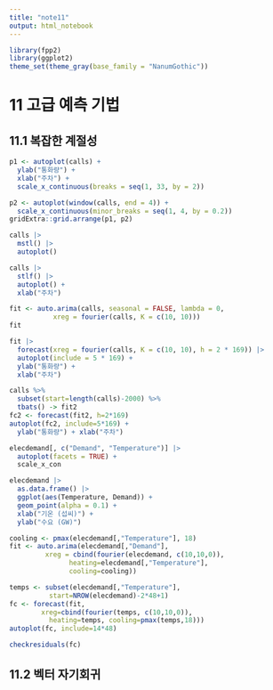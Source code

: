```yaml
---
title: "note11"
output: html_notebook
---
```


```r
library(fpp2)
library(ggplot2)
theme_set(theme_gray(base_family = "NanumGothic"))
```

# 11 고급 예측 기법


## 11.1 복잡한 계절성


```r
p1 <- autoplot(calls) +
  ylab("통화량") +
  xlab("주차") +
  scale_x_continuous(breaks = seq(1, 33, by = 2))

p2 <- autoplot(window(calls, end = 4)) +
  scale_x_continuous(minor_breaks = seq(1, 4, by = 0.2))
gridExtra::grid.arrange(p1, p2)
```

```r
calls |> 
  mstl() |> 
  autoplot()
```


```r
calls |> 
  stlf() |> 
  autoplot() +
  xlab("주차")
```

```r
fit <- auto.arima(calls, seasonal = FALSE, lambda = 0, 
           xreg = fourier(calls, K = c(10, 10)))
fit
```

```r
fit |> 
  forecast(xreg = fourier(calls, K = c(10, 10), h = 2 * 169)) |> 
  autoplot(include = 5 * 169) +
  ylab("통화량") +
  xlab("주차")
```


```r
calls %>%
  subset(start=length(calls)-2000) %>%
  tbats() -> fit2
fc2 <- forecast(fit2, h=2*169)
autoplot(fc2, include=5*169) +
  ylab("통화량") + xlab("주차")
```

```r
elecdemand[, c("Demand", "Temperature")] |> 
  autoplot(facets = TRUE) +
  scale_x_con
```

```r
elecdemand |> 
  as.data.frame() |> 
  ggplot(aes(Temperature, Demand)) +
  geom_point(alpha = 0.1) +
  xlab("기온 (섭씨)") +
  ylab("수요 (GW)")
```

```r
cooling <- pmax(elecdemand[,"Temperature"], 18)
fit <- auto.arima(elecdemand[,"Demand"],
         xreg = cbind(fourier(elecdemand, c(10,10,0)),
               heating=elecdemand[,"Temperature"],
               cooling=cooling))
```


```r
temps <- subset(elecdemand[,"Temperature"],
          start=NROW(elecdemand)-2*48+1)
fc <- forecast(fit,
        xreg=cbind(fourier(temps, c(10,10,0)),
          heating=temps, cooling=pmax(temps,18)))
autoplot(fc, include=14*48)
```

```r
checkresiduals(fc)
```


## 11.2 벡터 자기회귀

```r

```















